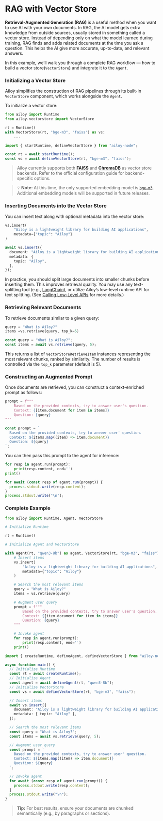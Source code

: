 
# RAG with Vector Store

**Retrieval-Augmented Generation (RAG)** is a useful method when you want to
use AI with your own documents. In RAG, the AI model gets extra knowledge from
outside sources, usually stored in something called a vector store. Instead of
depending only on what the model learned during training, RAG finds and adds
related documents at the time you ask a question. This helps the AI give more
accurate, up-to-date, and relevant answers.

In this example, we’ll walk you through a complete RAG workflow — how to build
a vector store(`VectorStore`) and integrate it to the `Agent`.

### Initializing a Vector Store

Ailoy simplifies the construction of RAG pipelines through its built-in
`VectorStore` component, which works alongside the `Agent`.

To initialize a vector store:

<CodeTabs>
<TabItem {...pythonTab}>

```python showLineNumbers
from ailoy import Runtime
from ailoy.vectorstore import VectorStore

rt = Runtime()
with VectorStore(rt, "bge-m3", "faiss") as vs:
    ...
```

</TabItem>
<TabItem {...nodeTab}>

```typescript showLineNumbers
import { startRuntime, defineVectorStore } from "ailoy-node";

const rt = await startRuntime();
const vs = await defineVectorStore(rt, "bge-m3", "faiss");
```

</TabItem>
</CodeTabs>

> Ailoy currently supports both
> [**FAISS**](https://github.com/facebookresearch/faiss) and
> [**ChromaDB**](https://www.trychroma.com/) as vector store backends. Refer to
> the official configuration guide for backend-specific options.

> 💡 **Note:** At this time, the only supported embedding model is
> [`bge-m3`](https://huggingface.co/BAAI/bge-m3). Additional embedding models
> will be supported in future releases.

### Inserting Documents into the Vector Store

You can insert text along with optional metadata into the vector store:

<CodeTabs>
<TabItem {...pythonTab}>

```python showLineNumbers
vs.insert(
    "Ailoy is a lightweight library for building AI applications",
    metadata={"topic": "Ailoy"}
)
```

</TabItem>
<TabItem {...nodeTab}>

```typescript showLineNumbers
await vs.insert({
  document: "Ailoy is a lightweight library for building AI applications",
  metadata: {
    topic: "Ailoy",
  },
});
```

</TabItem>
</CodeTabs>

In practice, you should split large documents into smaller chunks before
inserting them. This improves retrieval quality. You may use any text-splitting
tool (e.g.,
[LangChain](https://python.langchain.com/docs/concepts/text_splitters/)), or
utilize Ailoy’s low-level runtime API for text splitting. (See
[Calling Low-Level APIs](./calling-low-level-apis.md) for more details.)

### Retrieving Relevant Documents

To retrieve documents similar to a given query:

<CodeTabs>
<TabItem {...pythonTab}>

```python showLineNumbers
query = "What is Ailoy?"
items =vs.retrieve(query, top_k=5)
```

</TabItem>
<TabItem {...nodeTab}>

```typescript showLineNumbers
const query = "What is Ailoy?";
const items = await vs.retrieve(query, 5);
```

</TabItem>
</CodeTabs>

This returns a list of `VectorStoreRetrieveItem` instances representing the most
relevant chunks, ranked by similarity. The number of results is controlled via
the `top_k` parameter (default is 5).

### Constructing an Augmented Prompt

Once documents are retrieved, you can construct a context-enriched prompt as
follows:

<CodeTabs>
<TabItem {...pythonTab}>

```python showLineNumbers
prompt = f"""
    Based on the provided contexts, try to answer user's question.
    Context: {[item.document for item in items]}
    Question: {query}
"""
```

</TabItem>
<TabItem {...nodeTab}>

```typescript showLineNumbers
const prompt = `
  Based on the provided contexts, try to answer user' question.
  Context: ${items.map((item) => item.document)}
  Question: ${query}
`;
```

</TabItem>
</CodeTabs>

You can then pass this prompt to the agent for inference:

<CodeTabs>
<TabItem {...pythonTab}>

```python showLineNumbers
for resp in agent.run(prompt):
    print(resp.content, end='')
print()
```

</TabItem>
<TabItem {...nodeTab}>

```typescript showLineNumbers
for await (const resp of agent.run(prompt)) {
  process.stdout.write(resp.content);
}
process.stdout.write("\n");
```

</TabItem>
</CodeTabs>

### Complete Example

<CodeTabs>
<TabItem {...pythonTab}>

```python showLineNumbers
from ailoy import Runtime, Agent, VectorStore

# Initialize Runtime

rt = Runtime()

# Initialize Agent and VectorStore

with Agent(rt, "qwen3-8b") as agent, VectorStore(rt, "bge-m3", "faiss") as vs:
    # Insert items
    vs.insert(
        "Ailoy is a lightweight library for building AI applications",
        metadata={"topic": "Ailoy"}
    )

    # Search the most relevant items
    query = "What is Ailoy?"
    items = vs.retrieve(query)

    # Augment user query
    prompt = f"""
        Based on the provided contexts, try to answer user's question.
        Context: {[item.document for item in items]}
        Question: {query}
    """

    # Invoke agent
    for resp in agent.run(prompt):
        print(resp.content, end='')
    print()

```

</TabItem>
<TabItem {...nodeTab}>

```typescript showLineNumbers
import { createRuntime, defineAgent, defineVectorStore } from "ailoy-node";

async function main() {
  // Initialize Runtime
  const rt = await createRuntime();
  // Initialize Agent
  const agent = await defineAgent(rt, "qwen3-8b");
  // Initialize VectorStore
  const vs = await defineVectorStore(rt, "bge-m3", "faiss");

  // Insert items
  await vs.insert({
    document: "Ailoy is a lightweight library for building AI applications",
    metadata: { topic: "Ailoy" },
  });

  // Search the most relevant items
  const query = "What is Ailoy?";
  const items = await vs.retrieve(query, 5);

  // Augment user query
  const prompt = `
    Based on the provided contexts, try to answer user' question.
    Context: ${items.map((item) => item.document)}
    Question: ${query}
  `;

  // Invoke agent
  for await (const resp of agent.run(prompt)) {
    process.stdout.write(resp.content);
  }
  process.stdout.write("\n");
}
```

</TabItem>
</CodeTabs>

> **Tip:** For best results, ensure your documents are chunked semantically
> (e.g., by paragraphs or sections).
